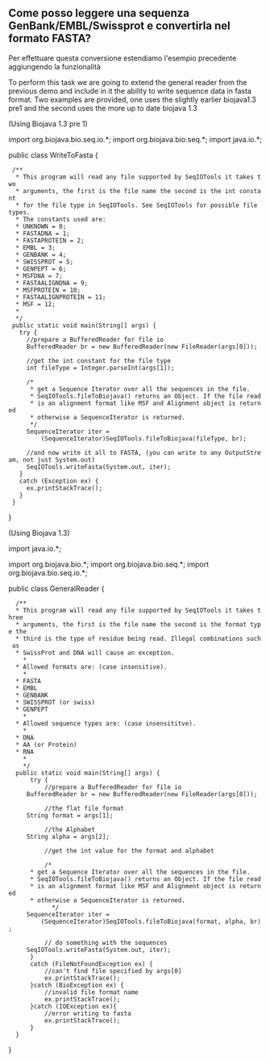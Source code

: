 == Come posso leggere una sequenza GenBank/EMBL/Swissprot e convertirla nel formato FASTA? ==

Per effettuare questa conversione estendiamo l'esempio precedente aggiungendo la funzionalità 

To perform this task we are going to extend the general reader from the previous demo and include in it the ability to write sequence data in fasta format. Two examples are provided, one uses the slightly earlier biojava1.3 pre1 and the second uses the more up to date biojava 1.3

(Using Biojava 1.3 pre 1)

<java>
import org.biojava.bio.seq.io.*;
import org.biojava.bio.seq.*;
import java.io.*;

public class WriteToFasta {

  /**
   * This program will read any file supported by SeqIOTools it takes two
   * arguments, the first is the file name the second is the int constant
   * for the file type in SeqIOTools. See SeqIOTools for possible file types.
   * The constants used are:
   * UNKNOWN = 0;
   * FASTADNA = 1;
   * FASTAPROTEIN = 2;
   * EMBL = 3;
   * GENBANK = 4;
   * SWISSPROT = 5;
   * GENPEPT = 6;
   * MSFDNA = 7;
   * FASTAALIGNDNA = 9;
   * MSFPROTEIN = 10;
   * FASTAALIGNPROTEIN = 11;
   * MSF = 12;
   *
   */
  public static void main(String[] args) {
    try {
      //prepare a BufferedReader for file io
      BufferedReader br = new BufferedReader(new FileReader(args[0]));

      //get the int constant for the file type
      int fileType = Integer.parseInt(args[1]);

      /*
       * get a Sequence Iterator over all the sequences in the file.
       * SeqIOTools.fileToBiojava() returns an Object. If the file read
       * is an alignment format like MSF and Alignment object is returned
       * otherwise a SequenceIterator is returned.
       */
      SequenceIterator iter =
          (SequenceIterator)SeqIOTools.fileToBiojava(fileType, br);

      //and now write it all to FASTA, (you can write to any OutputStream, not just System.out)
      SeqIOTools.writeFasta(System.out, iter);
    }
    catch (Exception ex) {
      ex.printStackTrace();
    }
  }
}
</java>

(Using Biojava 1.3)

<java>
import java.io.*;


import org.biojava.bio.*;
import org.biojava.bio.seq.*;
import org.biojava.bio.seq.io.*;

public class GeneralReader {

   /**
   * This program will read any file supported by SeqIOTools it takes three
   * arguments, the first is the file name the second is the format type the
   * third is the type of residue being read. Illegal combinations such as
   * SwissProt and DNA will cause an exception.
     *
   * Allowed formats are: (case insensitive).
     *
   * FASTA
   * EMBL
   * GENBANK
   * SWISSPROT (or swiss)
   * GENPEPT
     *
   * Allowed sequence types are: (case insensititve).
     *
   * DNA
   * AA (or Protein)
   * RNA
     *
     */
   public static void main(String[] args) {
       try {
           //prepare a BufferedReader for file io
      BufferedReader br = new BufferedReader(new FileReader(args[0]));

           //the flat file format
      String format = args[1];

           //the Alphabet
      String alpha = args[2];

           //get the int value for the format and alphabet


           /*
       * get a Sequence Iterator over all the sequences in the file.
       * SeqIOTools.fileToBiojava() returns an Object. If the file read
       * is an alignment format like MSF and Alignment object is returned
       * otherwise a SequenceIterator is returned.
             */
      SequenceIterator iter =
          (SequenceIterator)SeqIOTools.fileToBiojava(format, alpha, br);

           // do something with the sequences
      SeqIOTools.writeFasta(System.out, iter);
       }
       catch (FileNotFoundException ex) {
           //can't find file specified by args[0]
           ex.printStackTrace();
       }catch (BioException ex) {
           //invalid file format name
           ex.printStackTrace();
       }catch (IOException ex){
           //error writing to fasta
           ex.printStackTrace();
       }
   }
}
</java>